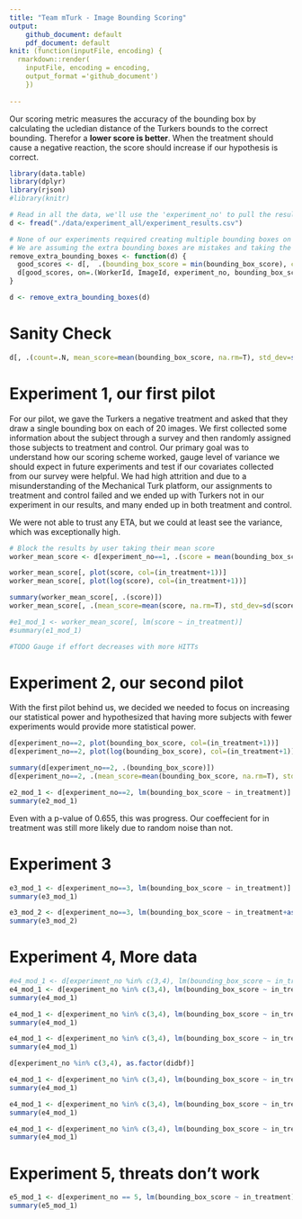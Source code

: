 ```yaml
---
title: "Team mTurk - Image Bounding Scoring"
output: 
    github_document: default
    pdf_document: default
knit: (function(inputFile, encoding) {
  rmarkdown::render(
    inputFile, encoding = encoding,
    output_format ='github_document')
    })
  
---
```



Our scoring metric measures the accuracy of the bounding box by calculating the ucledian distance of the Turkers bounds to the correct bounding.
Therefor a **lower score is better**.  When the treatment should cause a negative reaction, the score should increase if our hypothesis is correct.

```r
library(data.table)
library(dplyr)
library(rjson)
#library(knitr)
```

```r
# Read in all the data, we'll use the 'experiment_no' to pull the results from each experiment. 
d <- fread("./data/experiment_all/experiment_results.csv")

```

```r

# None of our experiments required creating multiple bounding boxes on a single image.
# We are assuming the extra bounding boxes are mistakes and taking the better score.
remove_extra_bounding_boxes <- function(d) {
  good_scores <- d[,  .(bounding_box_score = min(bounding_box_score), count = .N), keyby=.(WorkerId, ImageId, experiment_no, in_treatment)] %>% .[count<2, ]
  d[good_scores, on=.(WorkerId, ImageId, experiment_no, bounding_box_score, in_treatment)]
}

d <- remove_extra_bounding_boxes(d)
```

# Sanity Check
```r
d[, .(count=.N, mean_score=mean(bounding_box_score, na.rm=T), std_dev=sd(bounding_box_score, na.rm=T)), keyby=.(experiment_no, is_pilot, in_treatment)]
```


# Experiment 1, our first pilot

For our pilot, we gave the Turkers a negative treatment and asked that they draw a single bounding box on each of 20 images.  We first collected some information about the subject through a survey and then randomly assigned those subjects to treatment and control.  Our primary goal was to understand how our scoring scheme worked, gauge level of variance we should expect in future experiments and test if our covariates collected from our survey were helpful.  We had high attrition and due to a misunderstanding of the Mechanical Turk platform, our assignments to treatment and control failed and we ended up with Turkers not in our experiment in our results, and many ended up in both treatment and control.

We were not able to trust any ETA, but we could at least see the variance, which was exceptionally high.

```r
# Block the results by user taking their mean score
worker_mean_score <- d[experiment_no==1, .(score = mean(bounding_box_score), in_treatment = as.integer(median(in_treatment))), keyby=WorkerId]

worker_mean_score[, plot(score, col=(in_treatment+1))]
worker_mean_score[, plot(log(score), col=(in_treatment+1))]

```


```r

summary(worker_mean_score[, .(score)])
worker_mean_score[, .(mean_score=mean(score, na.rm=T), std_dev=sd(score, na.rm=T)), keyby=.(in_treatment)]

#e1_mod_1 <- worker_mean_score[, lm(score ~ in_treatment)]
#summary(e1_mod_1)
```

```r
#TODO Gauge if effort decreases with more HITTs
```


# Experiment 2, our second pilot

With the first pilot behind us, we decided we needed to focus on increasing our statistical power and hypothesized that having more subjects with fewer experiments would provide more statistical power. 



```r
d[experiment_no==2, plot(bounding_box_score, col=(in_treatment+1))]
d[experiment_no==2, plot(log(bounding_box_score), col=(in_treatment+1))]
```

```r
summary(d[experiment_no==2, .(bounding_box_score)])
d[experiment_no==2, .(mean_score=mean(bounding_box_score, na.rm=T), std_dev=sd(bounding_box_score, na.rm=T)), keyby=.(in_treatment)]
```


```r
e2_mod_1 <- d[experiment_no==2, lm(bounding_box_score ~ in_treatment)]
summary(e2_mod_1)
```


Even with a p-value of 0.655, this was progress.  Our coeffecient for in treatment was still more likely due to random noise than not.

# Experiment 3

```r
e3_mod_1 <- d[experiment_no==3, lm(bounding_box_score ~ in_treatment)]
summary(e3_mod_1)
```

```r
e3_mod_2 <- d[experiment_no==3, lm(bounding_box_score ~ in_treatment+as.factor(mousetrackpad))]
summary(e3_mod_2)
```

# Experiment 4, More data

```r
#e4_mod_1 <- d[experiment_no %in% c(3,4), lm(bounding_box_score ~ in_treatment+as.factor(mousetrackpad)+as.factor(income)+as.factor(age)+as.factor(edu))]
e4_mod_1 <- d[experiment_no %in% c(3,4), lm(bounding_box_score ~ in_treatment+as.factor(mousetrackpad))]
summary(e4_mod_1)

```
```r
e4_mod_1 <- d[experiment_no %in% c(3,4), lm(bounding_box_score ~ in_treatment+as.factor(monitor))]
summary(e4_mod_1)
```


```r
e4_mod_1 <- d[experiment_no %in% c(3,4), lm(bounding_box_score ~ in_treatment+as.factor(didbf))]
summary(e4_mod_1)

d[experiment_no %in% c(3,4), as.factor(didbf)]
```



```r
e4_mod_1 <- d[experiment_no %in% c(3,4), lm(bounding_box_score ~ in_treatment+as.factor(age))]
summary(e4_mod_1)
```




```r
e4_mod_1 <- d[experiment_no %in% c(3,4), lm(bounding_box_score ~ in_treatment+factor(edu, exclude=NA))]
summary(e4_mod_1)
```




```r
e4_mod_1 <- d[experiment_no %in% c(3,4), lm(bounding_box_score ~ in_treatment+as.factor(income))]
summary(e4_mod_1)
```

# Experiment 5, threats don't work

```r

e5_mod_1 <- d[experiment_no == 5, lm(bounding_box_score ~ in_treatment)]
summary(e5_mod_1)
```




